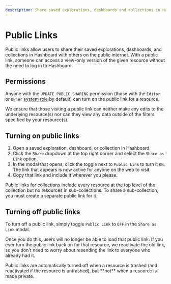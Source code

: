 ```yaml
---
description: Share saved explorations, dashboards and collections in Hashboard with others on the public internet
---
```



# Public Links

Public links allow users to share their saved explorations, dashboards, and collections in Hashboard with others on the public internet. With a public link, someone can access a view-only version of the given resource without the need to log in to Hashboard.

## Permissions

Anyone with the `UPDATE_PUBLIC_SHARING` permission (those with the `Editor` or `Owner` [system role](/docs/project-management/users-and-permissions/#default-system-roles) by default) can turn on the public link for a resource.

We ensure that those visiting a public link can neither make any edits to the underlying resource(s) nor can they view any data outside of
the filters specified by your resource(s).

## Turning on public links

1. Open a saved exploration, dashboard, or collection in Hashboard.
2. Click the `Share` dropdown at the top right corner and select the `Share as Link` option.
3. In the modal that opens, click the toggle next to `Public Link` to turn it `ON`. The link that appears is now active for anyone on the web to visit.
4. Copy that link and include it wherever you please.

<Callout type="info">
  Public links for collections include every resource at the top level of the
  collection but no resources in sub-collections. To share a sub-collection, you
  must create a separate public link for it.
</Callout>

## Turning off public links

To turn off a public link, simply toggle `Public Link` to `OFF` in the `Share as Link` modal.

Once you do this, users will no longer be able to load that public link. If you ever turn the public link back on for that resource,
we reactivate the old link, so you don't need to worry about resending the link to everyone who already had it.

<Callout type="info">
  Public links are automatically turned off when a resource is trashed (and
  reactivated if the resource is untrashed), but **not** when a resource is made
  private.
</Callout>

